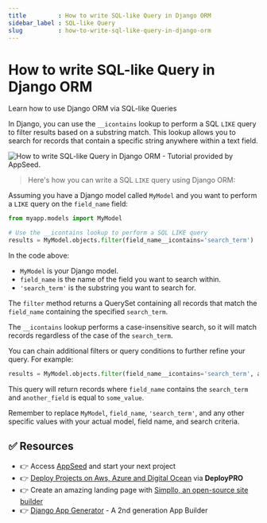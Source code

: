 ```yaml
---
title         : How to write SQL-like Query in Django ORM
sidebar_label : SQL-like Query
slug          : how-to-write-sql-like-query-in-django-orm
---
```


# How to write SQL-like Query in Django ORM

<SubHeading>Learn how to use Django ORM via SQL-like Queries</SubHeading>

In Django, you can use the `__icontains` lookup to perform a SQL `LIKE` query to filter results based on a substring match. 
This lookup allows you to search for records that contain a specific string anywhere within a text field. 

![How to write SQL-like Query in Django ORM - Tutorial provided by AppSeed.](https://user-images.githubusercontent.com/51070104/268675023-54ea4ace-a8ad-442b-9b43-2ba12a6403ba.jpg)

> Here's how you can write a SQL `LIKE` query using Django ORM:

Assuming you have a Django model called `MyModel` and you want to perform a `LIKE` query on the `field_name` field:

```python
from myapp.models import MyModel

# Use the __icontains lookup to perform a SQL LIKE query
results = MyModel.objects.filter(field_name__icontains='search_term')
```

In the code above:

- `MyModel` is your Django model.
- `field_name` is the name of the field you want to search within.
- `'search_term'` is the substring you want to search for.

The `filter` method returns a QuerySet containing all records that match the `field_name` containing the specified `search_term`. 

The `__icontains` lookup performs a case-insensitive search, so it will match records regardless of the case of the `search_term`.

You can chain additional filters or query conditions to further refine your query. For example:

```python
results = MyModel.objects.filter(field_name__icontains='search_term', another_field=some_value)
```

This query will return records where `field_name` contains the `search_term` and `another_field` is equal to `some_value`.

Remember to replace `MyModel`, `field_name`, `'search_term'`, and any other specific values with your actual model, field name, and search criteria.

## ✅ Resources 

- 👉 Access [AppSeed](https://appseed.us/) and start your next project
- 👉 [Deploy Projects on Aws, Azure and Digital Ocean](https://www.docs.deploypro.dev/) via **DeployPRO**
- 👉 Create an amazing landing page with [Simpllo, an open-source site builder](https://www.simpllo.com/)
- 👉 [Django App Generator](https://app-generator.dev/django/) - A 2nd generation App Builder
